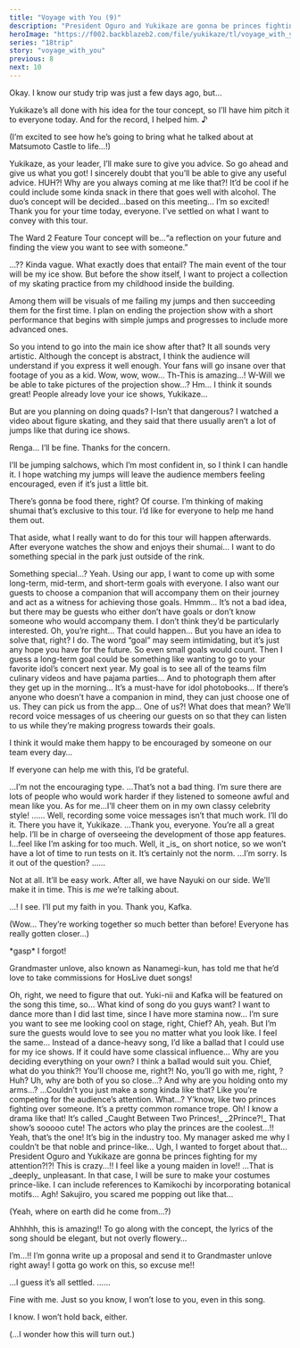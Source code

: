 ```yaml
---
title: "Voyage with You (9)"
description: "President Oguro and Yukikaze are gonna be princes fighting for my attention?!?! This is crazy…!! I feel like a young maiden in love!!"
heroImage: "https://f002.backblazeb2.com/file/yukikaze/tl/voyage_with_you/9-1.jpg"
series: "18trip"
story: "voyage_with_you"
previous: 8
next: 10
---
```



<Divider loc="HAMA Tours - Boardroom" />

<StoryImg src="https://f002.backblazeb2.com/file/yukikaze/tl/voyage_with_you/9-1.jpg" alt="1" />

<Bubble character="Kafka">
Okay. I know our study trip was just a few days ago, but…

Yukikaze’s all done with his idea for the tour concept, so I’ll have him pitch it to everyone today. And for the record, I helped him.&nbsp;♪
</Bubble>

<Bubble mc>
<p class="t">(I’m excited to see how he’s going to bring what he talked about at Matsumoto Castle to life…!)</p>
</Bubble>

<Bubble character="Renga">
Yukikaze, as your leader, I’ll make sure to give you advice. So go ahead and give us what you got!
</Bubble>

<Bubble character="Liguang">
I sincerely doubt that you’ll be able to give any useful advice.
</Bubble>

<Bubble character="Renga">
HUH?! Why are you always coming at me like that?!
</Bubble>

<Bubble character="Ten">
It’d be cool if he could include some kinda snack in there that goes well with alcohol.
</Bubble>

<Bubble character="Yachiyo">
The duo’s concept will be decided…based on this meeting… I’m so excited!
</Bubble>

<Bubble character="Yukikaze">
Thank you for your time today, everyone. I’ve settled on what I want to convey with this tour.

The Ward 2 Feature Tour concept will be…“a reflection on your future and finding the view you want to see with someone.”
</Bubble>

<Bubble character="Renga">
…??
</Bubble>

<Bubble character="Ten">
Kinda vague.
</Bubble>

<Bubble character="Liguang">
What exactly does that entail?
</Bubble>

<Bubble character="Yukikaze">
The main event of the tour will be my ice show. But before the show itself, I want to project a collection of my skating practice from my childhood inside the building.

Among them will be visuals of me failing my jumps and then succeeding them for the first time. I plan on ending the projection show with a short performance that begins with simple jumps and progresses to include more advanced ones.
</Bubble>

<Bubble character="Liguang">
So you intend to go into the main ice show after that? It all sounds very artistic. Although the concept is abstract, I think the audience will understand if you express it well enough.
</Bubble>

<Bubble character="Ten">
Your fans will go insane over that footage of you as a kid.
</Bubble>

<Bubble character="Yachiyo">
Wow, wow, wow… Th-This is amazing…! W-Will we be able to take pictures of the projection show…?
</Bubble>

<Bubble character="Renga">
Hm… I think it sounds great! People already love your ice shows, Yukikaze…

But are you planning on doing quads? I-Isn’t that dangerous? I watched a video about figure skating, and they said that there usually aren’t a lot of jumps like that during ice shows.
</Bubble>

<Bubble character="Yukikaze">
Renga… I’ll be fine. Thanks for the concern.

I’ll be jumping salchows, which I’m most confident in, so I think I can handle it. I hope watching my jumps will leave the audience members feeling encouraged, even if it’s just a little bit.
</Bubble>

<Bubble character="Ten">
There’s gonna be food there, right?
</Bubble>

<Bubble character="Yukikaze">
Of course. I’m thinking of making shumai that’s exclusive to this tour. I’d like for everyone to help me hand them out.

That aside, what I really want to do for this tour will happen afterwards. After everyone watches the show and enjoys their shumai… I want to do something special in the park just outside of the rink.
</Bubble>

<Bubble mc>
Something special…?
</Bubble>

<Bubble character="Yukikaze">
Yeah. Using our app, I want to come up with some long-term, mid-term, and short-term goals with everyone. I also want our guests to choose a companion that will accompany them on their journey and act as a witness for achieving those goals.
</Bubble>

<Bubble character="Ten">
Hmmm…
</Bubble>

<Bubble character="Liguang">
It’s not a bad idea, but there may be guests who either don’t have goals or don’t know someone who would accompany them. I don’t think they’d be particularly interested.
</Bubble>

<Bubble character="Renga">
Oh, you’re right… That could happen…
</Bubble>

<Bubble character="Kafka">
But you have an idea to solve that, right?
</Bubble>

<Bubble character="Yukikaze">
I do. The word “goal” may seem intimidating, but it’s just any hope you have for the future. So even small goals would count.
</Bubble>

<Bubble character="Ten">
Then I guess a long-term goal could be something like wanting to go to your favorite idol’s concert next year.
</Bubble>

<Bubble character="Yachiyo">
My goal is to see all of the teams film culinary videos and have pajama parties… And to photograph them after they get up in the morning… It’s a must-have for idol photobooks…
</Bubble>

<Bubble character="Yukikaze">
If there’s anyone who doesn’t have a companion in mind, they can just choose one of us. They can pick us from the app…
</Bubble>

<Bubble character="Renga">
One of us?! What does that mean?
</Bubble>

<Bubble character="Yukikaze">
We’ll record voice messages of us cheering our guests on so that they can listen to us while they’re making progress towards their goals.

I think it would make them happy to be encouraged by someone on our team every day…

If everyone can help me with this, I’d be grateful.
</Bubble>

<Bubble character="Liguang">
…I’m not the encouraging type.
</Bubble>

<Bubble character="Renga">
…That’s not a bad thing. I’m sure there are lots of people who would work harder if they listened to someone awful and mean like you. As for me…I’ll cheer them on in my own classy celebrity style!
</Bubble>

<Bubble character="Liguang">
……
</Bubble>

<Bubble character="Ten">
Well, recording some voice messages isn’t that much work. I’ll do it.
</Bubble>

<Bubble character="Kafka">
There you have it, Yukikaze.
</Bubble>

<Bubble character="Yukikaze">
…Thank you, everyone. You’re all a great help.
</Bubble>

<Bubble character="Kafka">
I’ll be in charge of overseeing the development of those app features.
</Bubble>

<Bubble character="Yukikaze">
I…feel like I’m asking for too much.
</Bubble>

<Bubble character="Kafka">
Well, it _is_ on short notice, so we won’t have a lot of time to run tests on it. It’s certainly not the norm.
</Bubble>

<Bubble character="Yukikaze">
…I’m sorry. Is it out of the question?
</Bubble>

<Bubble character="Kafka">
……

Not at all. It’ll be easy work. After all, we have Nayuki on our side. We’ll make it in time. This is _me_ we’re talking about.
</Bubble>

<Bubble character="Yukikaze">
…! I see. I’ll put my faith in you. Thank you, Kafka.
</Bubble>

<Bubble mc>
<p class="t">(Wow… They’re working together so much better than before! Everyone has really gotten closer…)</p>
</Bubble>

<Bubble character="Yachiyo">
&ast;gasp&ast; I forgot!

Grandmaster unlove, also known as Nanamegi-kun, has told me that he’d love to take commissions for HosLive duet songs!
</Bubble>

<Bubble mc>
Oh, right, we need to figure that out. Yuki-nii and Kafka will be featured on the song this time, so… What kind of song do you guys want?
</Bubble>

<Bubble character="Kafka">
I want to dance more than I did last time, since I have more stamina now… I’m sure you want to see me looking cool on stage, right, Chief?
</Bubble>

<Bubble mc>
Ah, yeah. But I’m sure the guests would love to see you no matter what you look like. I feel the same…
</Bubble>

<Bubble character="Yukikaze">
Instead of a dance-heavy song, I’d like a ballad that I could use for my ice shows. If it could have some classical influence…
</Bubble>

<Bubble character="Kafka">
Why are you deciding everything on your own?
</Bubble>

<Bubble character="Yukikaze">
I think a ballad would suit you.
</Bubble>

<StoryImg src="https://f002.backblazeb2.com/file/yukikaze/tl/voyage_with_you/9-2.jpg" alt="2" />

<Bubble character="Kafka">
Chief, what do you think?! You’ll choose me, right?!
</Bubble>

<Bubble character="Yukikaze">
No, you’ll go with me, right, <Name first />?
</Bubble>

<Bubble mc>
Huh? Uh, why are both of you so close…? And why are you holding onto my arms…?
</Bubble>

<Bubble character="Ten">
…Couldn’t you just make a song kinda like that? Like you’re competing for the audience’s attention.
</Bubble>

<Bubble mc>
What…?
</Bubble>

<Bubble character="Ten">
Y’know, like two princes fighting over someone. It’s a pretty common romance trope.
</Bubble>

<Bubble character="Renga">
Oh! I know a drama like that! It’s called _Caught Between Two Princes!_
</Bubble>

<Bubble character="Yachiyo">
_2Prince?!_ That show’s sooooo cute! The actors who play the princes are the coolest…!!
</Bubble>

<Bubble character="Renga">
Yeah, that’s the one! It’s big in the industry too. My manager asked me why I couldn’t be that noble and prince-like… Ugh, I wanted to forget about that…
</Bubble>

<Bubble character="Yachiyo" shake>
President Oguro and Yukikaze are gonna be princes fighting for my attention?!?! This is crazy…!! I feel like a young maiden in love!!
</Bubble>

<Bubble character="Liguang">
…That is _deeply_ unpleasant.
</Bubble>

<Bubble character="Sakujiro">
In that case, I will be sure to make your costumes prince-like. I can include references to Kamikochi by incorporating botanical motifs…
</Bubble>

<Bubble character="Renga">
Agh! Sakujiro, you scared me popping out like that…
</Bubble>

<Bubble mc>
<p class="t">(Yeah, where on earth did he come from…?)</p>
</Bubble>

<Bubble character="Yachiyo">
Ahhhhh, this is amazing!! To go along with the concept, the lyrics of the song should be elegant, but not overly flowery…

I’m…!! I’m gonna write up a proposal and send it to Grandmaster unlove right away! I gotta go work on this, so excuse me!!
</Bubble>

<Bubble character="Yukikaze">
…I guess it’s all settled.
</Bubble>

<Bubble character="Kafka">
……

Fine with me. Just so you know, I won’t lose to you, even in this song.
</Bubble>

<Bubble character="Yukikaze">
I know. I won’t hold back, either.
</Bubble>

<Bubble mc>
<p class="t">(…I wonder how this will turn out.)</p>
</Bubble>

